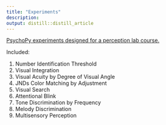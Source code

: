 ```yaml
---
title: "Experiments"
description: 
output: distill::distill_article
---
```


[PsychoPy experiments designed for a perception lab course.](https://github.com/kellycotton/perception_labs)

Included:

1. Number Identification Threshold
1. Visual Integration
1. Visual Acuity by Degree of Visual Angle
1. JNDs Color Matching by Adjustment
1. Visual Search
1. Attentional Blink
1. Tone Discrimination by Frequency
1. Melody Discrimination
1. Multisensory Perception
